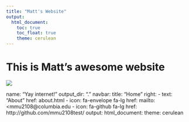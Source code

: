 ```yaml
---
title: "Matt's Website"
output: 
  html_document:
    toc: true
    toc_float: true
    theme: cerulean
---
```


# This is Matt's awesome website

![](https://media-exp1.licdn.com/dms/image/C4D03AQEvOkqhnLF9tA/profile-displayphoto-shrink_800_800/0/1524590976889?e=2147483647&v=beta&t=Hd8CXvdukvoNOBttv1FedM3-Lw7m1HYjjZE08h5ZveI)

name: "Yay internet!"
output_dir: "."
navbar:
  title: "Home"
  right:
    - text: "About"
      href: about.html
    - icon: fa-envelope fa-lg
      href: mailto:<mmu2108@columbia.edu
    - icon: fa-github fa-lg
      href: http://github.com/mmu2108test/
output:
  html_document:
    theme: cerulean